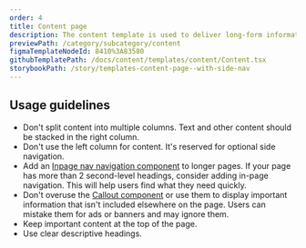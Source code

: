 ```yaml
---
order: 4
title: Content page
description: The content template is used to deliver long-form informational content.
previewPath: /category/subcategory/content
figmaTemplateNodeId: 8410%3A83580
githubTemplatePath: /docs/content/templates/content/Content.tsx
storybookPath: /story/templates-content-page--with-side-nav
---
```


## Usage guidelines

- Don't split content into multiple columns. Text and other content should be stacked in the right column.
- Don't use the left column for content. It's reserved for optional side navigation.
- Add an [Inpage nav navigation component](/components/inpage-nav) to longer pages. If your page has more than 2 second-level headings, consider adding in-page navigation. This will help users find what they need quickly.
- Don't overuse the [Callout component](/components/callout) or use them to display important information that isn't included elsewhere on the page. Users can mistake them for ads or banners and may ignore them.
- Keep important content at the top of the page.
- Use clear descriptive headings.
